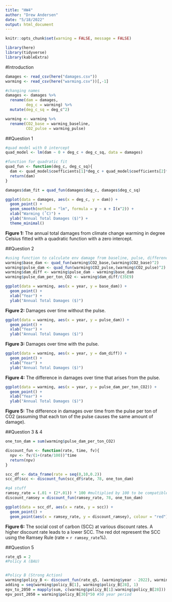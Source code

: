 ```yaml
---
title: "HW4"
author: "Drew Andersen"
date: "5/18/2022"
output: html_document
---
```


```r
knitr::opts_chunk$set(warning = FALSE, message = FALSE)

library(here)
library(tidyverse)
library(kableExtra)
```

#Introduction
```r
damages <- read_csv(here("damages.csv"))
warming <- read_csv(here("warming.csv"))[,-1]

#changing names
damages <- damages %>% 
  rename(dam = damages,
         deg_c = warming) %>% 
  mutate(deg_c_sq = deg_c^2)

warming <- warming %>% 
  rename(CO2_base = warming_baseline,
         CO2_pulse = warming_pulse)
```

##Question 1
```r
#quad model with 0 intercept
quad_model <- lm(dam ~ 0 + deg_c + deg_c_sq, data = damages)

#function for quadratic fit 
quad_fun <- function(deg_c, deg_c_sq){
  dam <- quad_model$coefficients[1]*deg_c + quad_model$coefficients[2]*deg_c_sq
  return(dam)
}

damages$dam_fit = quad_fun(damages$deg_c, damages$deg_c_sq)
```

```r
ggplot(data = damages, aes(x = deg_c, y = dam)) +
  geom_point() +
  geom_smooth(method = "lm", formula = y ~ x + I(x^2)) +
  xlab("Warming (˚C)") +
  ylab("Annual Total Damages ($)") +
  theme_minimal()
```
 
 **Figure 1:** The annual total damages from climate change warming in degree Celsius fitted with a quadratic function with a zero intercept. 
 
##Question 2
```r
#using function to calculate env damage from baseline, pulse, difference, and pulse per ton of CO2
warming$base_dam <- quad_fun(warming$CO2_base,(warming$CO2_base)^2)
warming$pulse_dam <- quad_fun(warming$CO2_pulse,(warming$CO2_pulse)^2)
warming$dam_diff <- warming$pulse_dam - warming$base_dam
warming$pulse_dam_per_ton_CO2 <- warming$dam_diff/(35E9)
```

```r
ggplot(data = warming, aes(x = year, y = base_dam)) +
  geom_point() +
  xlab("Year") +
  ylab("Annual Total Damages ($)")
```

**Figure 2:** Damages over time without the pulse.

```r
ggplot(data = warming, aes(x = year, y = pulse_dam)) +
  geom_point() +
  xlab("Year") +
  ylab("Annual Total Damages ($)") 
```

**Figure 3:** Damages over time with the pulse.

```r
ggplot(data = warming, aes(x = year, y = dam_diff)) +
  geom_point() +
  xlab("Year") +
  ylab("Annual Total Damages ($)") 
```

**Figure 4:** The difference in damages over time that arises from the pulse.

```r
ggplot(data = warming, aes(x = year, y = pulse_dam_per_ton_CO2)) +
  geom_point() +
  xlab("Year") +
  ylab("Annual Total Damages ($)") 
```

**Figure 5:** The difference in damages over time from the pulse per ton of CO2 (assuming that each ton of the pulse causes the same amount of damage).

##Question 3 & 4
```r
one_ton_dam = sum(warming$pulse_dam_per_ton_CO2)

discount_fun <- function(rate, time, fv){
  npv <- fv/(1+(rate/100))^time
  return(npv)
}

scc_df <- data_frame(rate = seq(0,10,0.2))
scc_df$scc <- discount_fun(scc_df$rate, 78, one_ton_dam)

#q4 stuff
ramsey_rate = (.01 + (2*.01)) * 100 #multiplied by 100 to be compatible with function
discount_ramsey = discount_fun(ramsey_rate, 78, one_ton_dam)

ggplot(data = scc_df, aes(x = rate, y = scc)) +
  geom_point() +
  geom_point(aes(x = ramsey_rate, y = discount_ramsey), colour = "red")
```

**Figure 6:** The social cost of carbon (SCC) at various discount rates. A higher discount rate leads to a lower SCC. The red dot represent the SCC using the Ramsey Rule (rate = `r ramsey_rate`%).

##Question 5
```r
rate_q5 = 2
#Policy A (BAU)


#Policy B (Strong Action)
warming$policy_B <- discount_fun(rate_q5, (warming$year - 2022), warming$base_dam)
adding = seq(warming$policy_B[1], warming$policy_B[28], 1)
epv_to_2050 = mapply(sum, c(warming$policy_B[1]:warming$policy_B[28]))
epv_post_2050 = warming$policy_B[30]*50 #50 year period
```

